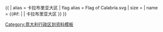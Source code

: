 {{ {{{1<noinclude>
|country showdata
</noinclude>}}}
| alias = 卡拉布里亚大区
| flag alias = Flag of Calabria.svg
| size = {{{size|}}}
| name = {{#if: {{{name|}}} | {{{name|}}} | 卡拉布里亚大区 }}
}}<noinclude>
[[Category:意大利行政区划资料模板]]
</noinclude>
